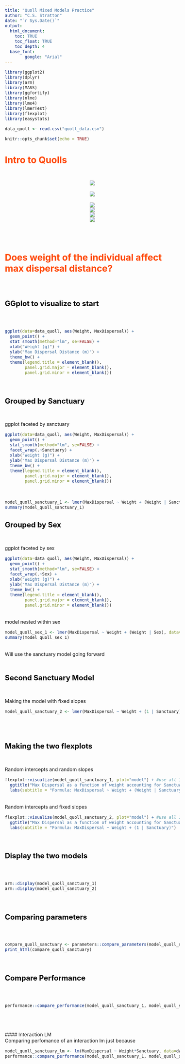 ```yaml
---
title: "Quoll Mixed Models Practice"
author: "C.S. Stratton"
date: "`r Sys.Date()`"
output: 
  html_document:
    toc: TRUE
    toc_float: TRUE
    toc_depth: 4
  base_font:
        google: "Arial"
---
```

<style type="text/css">

body{ /* Normal  */
      font-size: 16px;
      text-align: justified;
}


h1 { /* Header 1 */
  font-size: 42px;
  color: darkblue;
}

h2 { /* Header 2 */
  font-size: 42px;
  color: darkblue;
  text-decoration: underline;
  }

h3 { /* Header 2 */
  font-size: 30px;
  color: orangered;
  }
  
h4 { /* Header 3 */
  font-size: 24px;
  color: Black;
  }
  
</style>

```r

library(ggplot2)
library(dplyr)
library(arm)
library(MASS)
library(ggfortify)
library(nlme)
library(lme4)
library(lmerTest)
library(flexplot)
library(easystats)

data_quoll <- read.csv("quoll_data.csv")

knitr::opts_chunk$set(echo = TRUE)
```

### Intro to Quolls
<br>
<center>
![](images/eastern_quoll_01.png)  
<br>
![](images/quolls_of_australia.jpg)  
<br>
![](images/easter_quoll_comparison.jpg)
<br>
![](images/eastern_quoll_teeth.jpg)
<br>
![](images/eastern_quoll_food.png)
<br>
![](images/eastern_quoll_food_2.png)
</center>
<br>
<br>

### Does weight of the individual affect max dispersal distance?

<br>

#### GGplot to visualize to start
<br>

```r
ggplot(data=data_quoll, aes(Weight, MaxDispersal)) + 
  geom_point() +
  stat_smooth(method="lm", se=FALSE) + 
  xlab("Weight (g)") +
  ylab("Max Dispersal Distance (m)") +
  theme_bw() +
  theme(legend.title = element_blank(),
        panel.grid.major = element_blank(), 
        panel.grid.minor = element_blank())
```
<br>

#### Grouped by Sanctuary

<br>
ggplot faceted by sanctuary

```r
ggplot(data=data_quoll, aes(Weight, MaxDispersal)) + 
  geom_point() +
  stat_smooth(method="lm", se=FALSE) + 
  facet_wrap(.~Sanctuary) +
  xlab("Weight (g)") +
  ylab("Max Dispersal Distance (m)") +
  theme_bw() +
  theme(legend.title = element_blank(),
        panel.grid.major = element_blank(), 
        panel.grid.minor = element_blank())
```
<br>
```r
model_quoll_sanctuary_1 <- lmer(MaxDispersal ~ Weight + (Weight | Sanctuary), data=data_quoll)
summary(model_quoll_sanctuary_1)
```

#### Grouped by Sex
<br>
ggplot faceted by sex
```r
ggplot(data=data_quoll, aes(Weight, MaxDispersal)) + 
  geom_point() +
  stat_smooth(method="lm", se=FALSE) + 
  facet_wrap(.~Sex) +
  xlab("Weight (g)") +
  ylab("Max Dispersal Distance (m)") +
  theme_bw() +
  theme(legend.title = element_blank(),
        panel.grid.major = element_blank(), 
        panel.grid.minor = element_blank())
```
<br>
model nested within sex
<br>
```r
model_quoll_sex_1 <- lmer(MaxDispersal ~ Weight + (Weight | Sex), data=data_quoll)
summary(model_quoll_sex_1)
```
<br>
Will use the sanctuary model going forward
<br>
<br>

#### Second Sanctuary Model
<br>
Making the model with fixed slopes
<br>
```r
model_quoll_sanctuary_2 <- lmer(MaxDispersal ~ Weight + (1 | Sanctuary), data=data_quoll) 
```
<br>
<br>

#### Making the two flexplots
<br>
Random intercepts and random slopes
```r
flexplot::visualize(model_quoll_sanctuary_1, plot="model") + #use all 18 of the measured individuals
  ggtitle("Max Dispersal as a function of weight accounting for Sanctuary") +
  labs(subtitle = "Formula: MaxDispersal ~ Weight + (Weight | Sanctuary)")
```
<br>
Random intercepts and fixed slopes
```r
flexplot::visualize(model_quoll_sanctuary_2, plot="model") + #use all 18 of the measured individuals
  ggtitle("Max Dispersal as a function of weight accounting for Sanctuary") +
  labs(subtitle = "Formula: MaxDispersal ~ Weight + (1 | Sanctuary)")
```
<br>

#### Display the two models
<br>
```r
arm::display(model_quoll_sanctuary_1)
arm::display(model_quoll_sanctuary_2)
```
<br>

#### Comparing parameters
<br>
```r
compare_quoll_sanctuary <- parameters::compare_parameters(model_quoll_sanctuary_1, model_quoll_sanctuary_2, select = "{estimate}<br>({se})|{p}")
print_html(compare_quoll_sanctuary)
```
<br>

#### Compare Performance
<br>
```r
performance::compare_performance(model_quoll_sanctuary_1, model_quoll_sanctuary_2)
```
<br>
<br>
<br>
#### Interaction LM
<br>
Comparing perfomance of an interaction lm just because
<br>

```r
model_quoll_sanctuary_lm <- lm(MaxDispersal ~ Weight*Sanctuary, data=data_quoll)
performance::compare_performance(model_quoll_sanctuary_1, model_quoll_sanctuary_2, model_quoll_sanctuary_lm)

```

